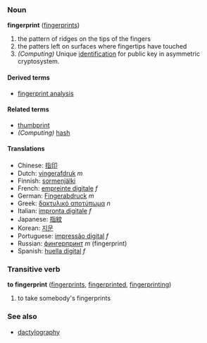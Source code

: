 ===Noun===
'''fingerprint''' ([[fingerprints]])

# the pattern of ridges on the tips of the fingers
# the patters left on surfaces where fingertips have touched
# ''(Computing)'' Unique [[identification]] for public key in asymmetric cryptosystem.

====Derived terms====
*[[fingerprint analysis]]

====Related terms====
*[[thumbprint]]
*''(Computing)'' [[hash]]

====Translations====
*Chinese: [[指印]]
*Dutch: [[vingerafdruk]] ''m''
*Finnish: [[sormenjälki]]
*French: [[empreinte digitale]] ''f''
*German: [[Fingerabdruck]] ''m''
*Greek: [[δακτυλικό αποτύπωμα]] ''n''
*Italian: [[impronta digitale]] ''f''
*Japanese: [[指紋]]
*Korean: [[지문]]
*Portuguese: [[impressão digital]] ''f''
*Russian: [[фингерпринт]] ''m'' (fingerprint)
*Spanish: [[huella digital]] ''f''

===Transitive verb===
'''to fingerprint''' ([[fingerprints]], [[fingerprinted]], [[fingerprinting]])

# to take somebody's fingerprints

===See also===
*[[dactylography]]